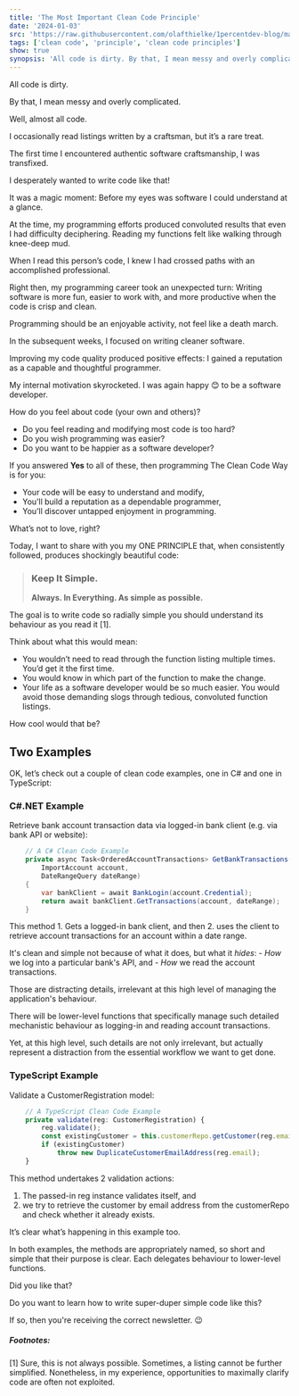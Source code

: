 ```yaml
---
title: 'The Most Important Clean Code Principle'
date: '2024-01-03'
src: 'https://raw.githubusercontent.com/olafthielke/1percentdev-blog/main/2024/01/03/feature-the-most-important-clean-code-principle.png'
tags: ['clean code', 'principle', 'clean code principles']
show: true
synopsis: 'All code is dirty. By that, I mean messy and overly complicated. Well, almost all code. I occasionally read listings written by a craftsman, but it''s a rare treat. The first time I encountered authe'
---
```


All code is dirty.

By that, I mean messy and overly complicated.

Well, almost all code.

I occasionally read listings written by a craftsman, but it’s a rare treat.

The first time I encountered authentic software craftsmanship, I was transfixed.

I desperately wanted to write code like that!

It was a magic moment: Before my eyes was software I could understand at a glance.

At the time, my programming efforts produced convoluted results that even I had difficulty deciphering. Reading my functions felt like walking through knee-deep mud.

When I read this person’s code, I knew I had crossed paths with an accomplished professional.

Right then, my programming career took an unexpected turn: Writing software is more fun, easier to work with, and more productive when the code is crisp and clean.

Programming should be an enjoyable activity, not feel like a death march.

<CustomImage src="https://raw.githubusercontent.com/olafthielke/1percentdev-blog/main/2024/01/03/dirty-code-vs-clean-code.png" alt="Dirty Code versus Clean Code. An illustration." />

In the subsequent weeks, I focused on writing cleaner software.

Improving my code quality produced positive effects: I gained a reputation as a capable and thoughtful programmer.

My internal motivation skyrocketed. I was again happy 😊 to be a software developer.

How do you feel about code (your own and others)?
- Do you feel reading and modifying most code is too hard?
- Do you wish programming was easier?
- Do you want to be happier as a software developer?

If you answered **Yes** to all of these, then programming The Clean Code Way is for you:
- Your code will be easy to understand and modify,
- You’ll build a reputation as a dependable programmer,
- You’ll discover untapped enjoyment in programming.

What’s not to love, right?

Today, I want to share with you my ONE PRINCIPLE that, when consistently followed, produces shockingly beautiful code:

>
> ### Keep It Simple.
> **Always. In Everything. As simple as possible.**
>

The goal is to write code so radially simple you should understand its behaviour as you read it [1].


Think about what this would mean:

- You wouldn’t need to read through the function listing multiple times. You’d get it the first time.
- You would know in which part of the function to make the change.
- Your life as a software developer would be so much easier. You would avoid those demanding slogs through tedious, convoluted function listings.

How cool would that be?

## Two Examples
OK, let’s check out a couple of clean code examples, one in C# and one in TypeScript:

### C#.NET Example
Retrieve bank account transaction data via logged-in bank client (e.g. via bank API or website):

```csharp
    // A C# Clean Code Example
    private async Task<OrderedAccountTransactions> GetBankTransactions(
        ImportAccount account, 
        DateRangeQuery dateRange)
    {
        var bankClient = await BankLogin(account.Credential);
        return await bankClient.GetTransactions(account, dateRange);
    }
```

This method 
    1. Gets a logged-in bank client, and then 
    2. uses the client to retrieve account transactions for an account within a date range. 

It's clean and simple not because of what it does, but what it *hides*: 
    - *How* we log into a particular bank's API, and
    - *How* we read the account transactions.

Those are distracting details, irrelevant at this high level of managing the application's behaviour. 

There will be lower-level functions that specifically manage such detailed mechanistic behaviour as logging-in and reading account transactions. 

Yet, at this high level, such details are not only irrelevant, but actually represent a distraction from the essential workflow we want to get done.

### TypeScript Example
Validate a CustomerRegistration model:

```typescript
    // A TypeScript Clean Code Example
    private validate(reg: CustomerRegistration) {
        reg.validate();
        const existingCustomer = this.customerRepo.getCustomer(reg.email);
        if (existingCustomer)
            throw new DuplicateCustomerEmailAddress(reg.email);
    }
```

This method undertakes 2 validation actions: 
1. The passed-in reg instance validates itself, and 
2. we try to retrieve the customer by email address from the customerRepo and check whether it already exists.

It’s clear what’s happening in this example too.

In both examples, the methods are appropriately named, so short and simple that their purpose is clear. Each delegates behaviour to lower-level functions.


Did you like that?

Do you want to learn how to write super-duper simple code like this?

If so, then you're receiving the correct newsletter. 😉

##### Footnotes: 
[1] Sure, this is not always possible. Sometimes, a listing cannot be further simplified. Nonetheless, in my experience, opportunities to maximally clarify code are often not exploited.